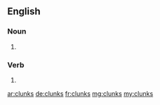 ==English==

===Noun===
{{head|en|plural}}

# {{plural of|clunk|lang=en}}

===Verb===
{{head|en}}

# {{en-third-person singular of|clunk}}

[[ar:clunks]]
[[de:clunks]]
[[fr:clunks]]
[[mg:clunks]]
[[my:clunks]]